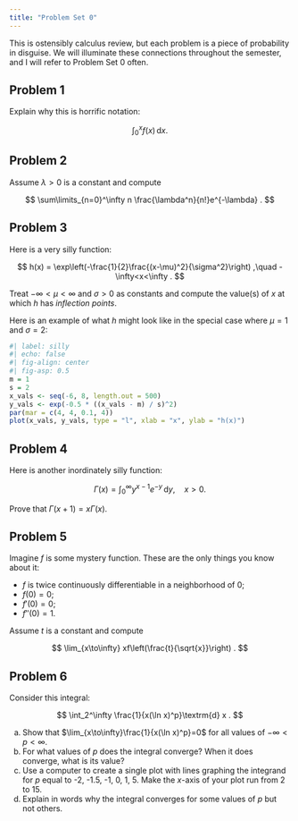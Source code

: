 ```yaml
---
title: "Problem Set 0"
---
```


This is ostensibly calculus review, but each problem is a piece of probability in disguise. We will illuminate these connections throughout the semester, and I will refer to Problem Set 0 often.

## Problem 1

Explain why this is horrific notation:

$$
    \int_0^x f(x)\,\textrm{d} x.
$$

## Problem 2

Assume $\lambda>0$ is a constant and compute

$$
    \sum\limits_{n=0}^\infty n \frac{\lambda^n}{n!}e^{-\lambda}
    .
$$

## Problem 3

Here is a very silly function:

$$
    h(x)
    =
    \exp\left(-\frac{1}{2}\frac{(x-\mu)^2}{\sigma^2}\right)
    ,\quad 
    -\infty<x<\infty
    .
$$

Treat $-\infty<\mu<\infty$ and $\sigma>0$ as constants and compute the value(s) of $x$ at which $h$ has *inflection points*.

Here is an example of what $h$ might look like in the special case where $\mu = 1$ and $\sigma=2$:

```r
#| label: silly
#| echo: false
#| fig-align: center
#| fig-asp: 0.5
m = 1
s = 2
x_vals <- seq(-6, 8, length.out = 500)
y_vals <- exp(-0.5 * ((x_vals - m) / s)^2)
par(mar = c(4, 4, 0.1, 4))
plot(x_vals, y_vals, type = "l", xlab = "x", ylab = "h(x)")
```

## Problem 4

Here is another inordinately silly function:

$$
\Gamma(x)=\int_0^\infty y^{x-1}e^{-y}\,\textrm{d} y,\quad x>0.
$$

Prove that $\Gamma(x+1)=x\Gamma(x)$.

## Problem 5

Imagine $f$ is some mystery function. These are the only things you know about it:

-   $f$ is twice continuously differentiable in a neighborhood of 0;
-   $f(0) = 0$;
-   $f'(0) = 0$;
-   $f''(0) = 1$.

Assume $t$ is a constant and compute

$$
    \lim_{x\to\infty} xf\left(\frac{t}{\sqrt{x}}\right)
    .
$$

## Problem 6

Consider this integral:

$$
    \int_2^\infty 
    \frac{1}{x(\ln x)^p}\textrm{d} x
    .
$$

a.  Show that $\lim_{x\to\infty}\frac{1}{x(\ln x)^p}=0$ for all values of $-\infty<p<\infty$.
b.  For what values of $p$ does the integral converge? When it does converge, what is its value?
c.  Use a computer to create a single plot with lines graphing the integrand for $p$ equal to -2, -1.5, -1, 0, 1, 5. Make the $x$-axis of your plot run from 2 to 15.
d.  Explain in words why the integral converges for some values of $p$ but not others.
